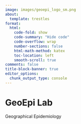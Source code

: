 ```yaml
---
image: images/geoepi_logo_sm.png
about:
  template: trestles
format:
  html:
    code-fold: show
    code-summary: "Hide code"
    code-overflow: wrap
    number-sections: false
    html-math-method: katex
    toc-location: left
    smooth-scroll: true
comments: false
title-block-banner: true
editor_options: 
  chunk_output_type: console
---
```


<div>

# GeoEpi Lab
Geographical Epidemiology

<div>
